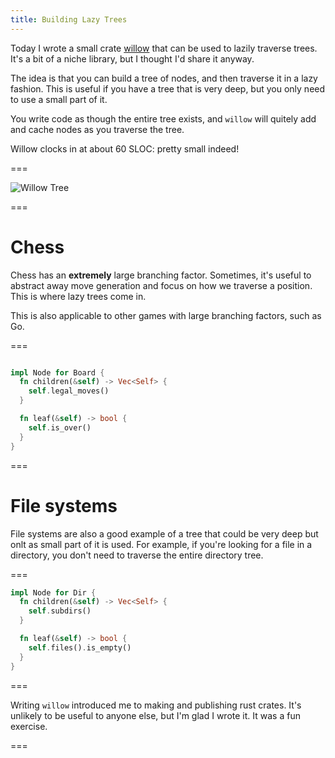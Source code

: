 ```yaml
---
title: Building Lazy Trees
---
```


Today I wrote a small crate [willow](https://crates.io/crates/willowtree) that can be used to lazily traverse trees. It's a bit of a niche library, but I thought I'd share it anyway.

The idea is that you can build a tree of nodes, and then traverse it in a lazy fashion. This is useful if you have a tree that is very deep, but you only need to use a small part of it.

You write code as though the entire tree exists, and `willow` will quitely add and cache nodes as you traverse the tree.

Willow clocks in at about 60 SLOC: pretty small indeed!

===

![Willow Tree](https://images.unsplash.com/photo-1606596597449-d0dcccbba517?ixlib=rb-4.0.3&ixid=MnwxMjA3fDB8MHxwaG90by1wYWdlfHx8fGVufDB8fHx8)

===

# Chess

Chess has an **extremely** large branching factor. Sometimes, it's useful to abstract away move generation and focus on how we traverse a position. This is where lazy trees come in.

This is also applicable to other games with large branching factors, such as Go.

===

```rust

impl Node for Board {
  fn children(&self) -> Vec<Self> {
    self.legal_moves()
  }

  fn leaf(&self) -> bool {
    self.is_over()
  }
}

```

===

# File systems

File systems are also a good example of a tree that could be very deep but onlt as small part of it is used. For example, if you're looking for a file in a directory, you don't need to traverse the entire directory tree.

===

```rust
impl Node for Dir {
  fn children(&self) -> Vec<Self> {
    self.subdirs()
  }

  fn leaf(&self) -> bool {
    self.files().is_empty()
  }
}
```

===


Writing `willow` introduced me to making and publishing rust crates. It's unlikely to be useful to anyone else, but I'm glad I wrote it. It was a fun exercise.

===